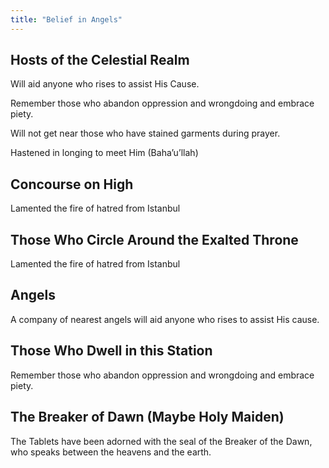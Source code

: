 ```yaml
---
title: "Belief in Angels"
---
```


## Hosts of the Celestial Realm

Will aid anyone who rises to assist His Cause.

Remember those who abandon oppression and wrongdoing and embrace piety.

Will not get near those who have stained garments during prayer.

Hastened in longing to meet Him (Baha'u'llah)

## Concourse on High

Lamented the fire of hatred from Istanbul

## Those Who Circle Around the Exalted Throne

Lamented the fire of hatred from Istanbul

## Angels

A company of nearest angels will aid anyone who rises to assist His cause.

## Those Who Dwell in this Station

Remember those who abandon oppression and wrongdoing and embrace piety.

## The Breaker of Dawn (Maybe Holy Maiden)

The Tablets have been adorned with the seal of the Breaker of the Dawn, who speaks between the heavens and the earth.
